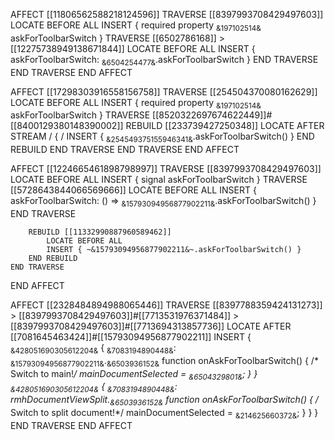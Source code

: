 AFFECT [[11806562588218124596]]
    TRAVERSE [[8397993708429497603]]
        LOCATE BEFORE ALL INSERT { required property ~&197102514&~ askForToolbarSwitch }
        TRAVERSE [[6502786168]] > [[12275738949138671844]]
            LOCATE BEFORE ALL INSERT { askForToolbarSwitch: ~&6504254477&~.askForToolbarSwitch }
        END TRAVERSE
    END TRAVERSE
END AFFECT

AFFECT [[17298303916558156758]]
    TRAVERSE [[254504370080162629]]
        LOCATE BEFORE ALL INSERT { required property ~&197102514&~ askForToolbarSwitch }
        TRAVERSE [[8520322697674622449]]#[[8400129380148390002]]
            REBUILD [[233739427250348]]
                LOCATE AFTER STREAM / { / INSERT { ~&254549375155946341&~.askForToolbarSwitch() }
            END REBUILD
        END TRAVERSE
    END TRAVERSE
END AFFECT

AFFECT [[1224665461898798997]]
    TRAVERSE [[8397993708429497603]]
        LOCATE BEFORE ALL
        INSERT {
            signal askForToolbarSwitch
        }
        TRAVERSE [[5728643844066569666]]
            LOCATE BEFORE ALL INSERT { askForToolbarSwitch: () => ~&15793094956877902211&~.askForToolbarSwitch() }
        END TRAVERSE

        REBUILD [[11332990887960589462]]
            LOCATE BEFORE ALL
            INSERT { ~&15793094956877902211&~.askForToolbarSwitch() }
        END REBUILD
    END TRAVERSE
END AFFECT

AFFECT [[2328484894988065446]]
    TRAVERSE [[8397788359424131273]] > [[8397993708429497603]]#[[7713531976371484]] > [[8397993708429497603]]#[[7713694313857736]]
        LOCATE AFTER [[7081645463424]]#[[15793094956877902211]]
        INSERT {
            ~&428051690305612204&~ {
                ~&7083194890448&~: ~&15793094956877902211&~.~&6503936152&~
                function onAskForToolbarSwitch() {
                    /* Switch to main!*/
                    mainDocumentSelected = ~&6504329801&~;
                }
            }
            ~&428051690305612204&~ {
                ~&7083194890448&~: rmhDocumentViewSplit.~&6503936152&~
                function onAskForToolbarSwitch() {
                    /* Switch to split document!*/
                    mainDocumentSelected = ~&214625660372&~;
                }
            }
        }
    END TRAVERSE
END AFFECT

